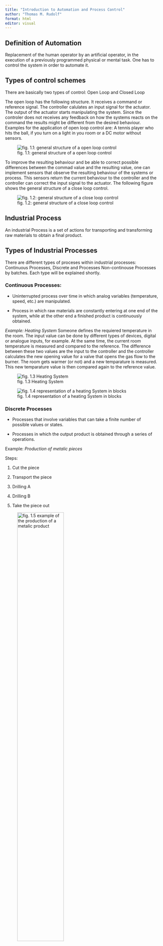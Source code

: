 ```yaml
---
title: "Introduction to Automation and Process Control"
author: "Thomas M. Rudolf"
format: html
editor: visual
---
```


## Definition of Automation

Replacement of the human operator by an artificial operator, in the execution of a previously programmed physical or mental task. One has to control the system in order to automate it. 

## Types of control schemes

There are basically two types of control: Open Loop and Closed Loop

The open loop has the following structure. It receives a command or reference signal. The controller calulates an input signal for the actuator. The output of the actuator starts manipulating the system. Since the controler does not receives any feedback on how the systems reacts on the command the results might be different from the desired behaviour. Examples for the application of open loop control are: A tennis player who hits the ball, if you turn on a light in you room or a DC motor without sensors.

![fig. 1.1: general structure of a open loop control](figures/fig01-001.png)

To improve the resulting behaviour and be able to correct possible differences between the commad value and the resulting value, one can implement sensors that observe the resulting behaviour of the systems or process. This sensors return the current behaviour to the controller and the controller can correct the input signal to the actuator. The following figure shows the general structure of a close loop control.

![fig. 1.2: general structure of a close loop control](figures/fig01-002.png)

## Industrial Process

An industrial Process is a set of actions for transporting and transforming raw materials to obtain a final product.

## Types of Industrial Processes

There are different types of proceses within industrial processes: Continuous Processes, Discrete and Processes Non-continouse Processes by batches. Each type will be explained shortly.

### Continuous Processes:

-   Uninterrupted process over time in which analog variables (temperature, speed, etc.) are manipulated. 

-   Process in which raw materials are constantly entering at one end of the system, while at the other end a finished product is continuously obtained.


*Example: Heating System* Someone defines the requiered temperature in the room. The input value can be done by different types of devices, digital or analogue inputs, for example. At the same time, the current room temperature is measured and compared to the reference. The difference between these two values are the input to the controller and the controller calculates the new opening value for a valve that opens the gas flow to the burner. The room gets warmer (or not) and a new temparature is measured. This new temparature value is then compared again to the reference value.

![fig. 1.3 Heating System](figures/fig01-003.png)

![fig. 1.4 representation of a heating System in blocks](figures/fig01-004.png)

### Discrete Processes

-   Processes that involve variables that can take a finite number of possible values or states.

-   Processes in which the output product is obtained through a series of operations.

Example: *Production of metalic pieces*

Steps:

1.  Cut the piece

2.  Transport the piece

3.  Drilling A

4.  Drilling B 

5.  Take the piece out

![fig. 1.5 example of the production of a metalic product](figures/fig01-005.png){width="60%"}

## Non-continuous Processes by batches

Processes where the final product is made up of different components.

Steps:

1.  Position pieces C, D and E

2.  Position piece B

3.  Position piece A

4.  Return cylinders pieces C, D and E

![fig. 1.6 Assembly process](figures/fig01-006.png){width="80%"}

Box Stacker:

![fig. 1.7 process of box positioning for further transport.](figures/fig01-007.png){width="80%"}

## Resume: Types of processes and types of control

![fig. 1.8 resume of processes and control types](figures/fig01-008.png){width="80%"}

## Industrial Automation

Total (or partial) elimination of human intervention in manufacturing processes, carrying out calculation and decision functions.

Typical examples with pneumatic application can be found in the food and drug industry ([example](https://www.youtube.com/watch?v=pUbH4j4f1-g)) or in the textil industry ([example](https://www.youtube.com/watch?v=oeSu9Vcu0DU)).
